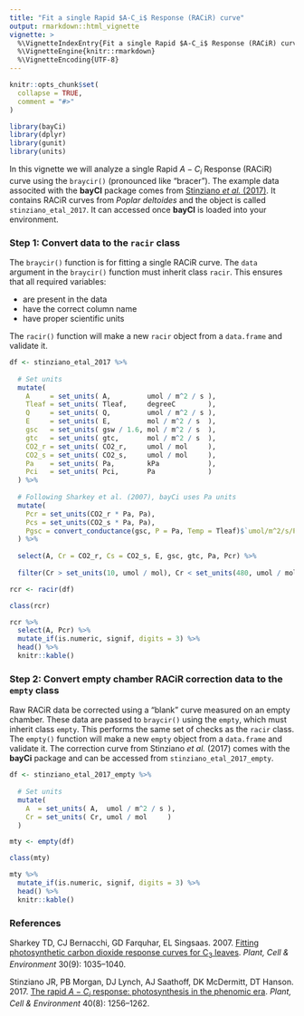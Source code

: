 ```yaml
---
title: "Fit a single Rapid $A-C_i$ Response (RACiR) curve"
output: rmarkdown::html_vignette
vignette: >
  %\VignetteIndexEntry{Fit a single Rapid $A-C_i$ Response (RACiR) curve}
  %\VignetteEngine{knitr::rmarkdown}
  %\VignetteEncoding{UTF-8}
---
```


```r
knitr::opts_chunk$set(
  collapse = TRUE,
  comment = "#>"
)
```

```r
library(bayCi)
library(dplyr)
library(gunit)
library(units)
```

In this vignette we will analyze a single Rapid $A-C_i$ Response (RACiR) curve using the `braycir()` (pronounced like "bracer"). The example data associted with the **bayCI** package comes from [Stinziano *et al.* (2017)](https://doi.org/10.1111/pce.12911). It contains RACiR curves from *Poplar deltoides* and the object is called `stinziano_etal_2017`. It can accessed once **bayCI** is loaded into your environment.

### Step 1: Convert data to the `racir` class

The `braycir()` function is for fitting a single RACiR curve. The `data` argument in the `braycir()` function must inherit class `racir`. This ensures that all required variables:

* are present in the data
* have the correct column name
* have proper scientific units

The `racir()` function will make a new `racir` object from a `data.frame` and validate it.

```r

df <- stinziano_etal_2017 %>%
  
  # Set units
  mutate(
    A     = set_units( A,         umol / m^2 / s ),
    Tleaf = set_units( Tleaf,     degreeC        ),
    Q     = set_units( Q,         umol / m^2 / s ),
    E     = set_units( E,         mol / m^2 / s  ),
    gsc   = set_units( gsw / 1.6, mol / m^2 / s  ),
    gtc   = set_units( gtc,       mol / m^2 / s  ),
    CO2_r = set_units( CO2_r,     umol / mol     ),
    CO2_s = set_units( CO2_s,     umol / mol     ),
    Pa    = set_units( Pa,        kPa            ),
    Pci   = set_units( Pci,       Pa             )
  ) %>%
  
  # Following Sharkey et al. (2007), bayCi uses Pa units
  mutate(
    Pcr = set_units(CO2_r * Pa, Pa),
    Pcs = set_units(CO2_s * Pa, Pa),
    Pgsc = convert_conductance(gsc, P = Pa, Temp = Tleaf)$`umol/m^2/s/Pa`
  ) %>%
  
  select(A, Cr = CO2_r, Cs = CO2_s, E, gsc, gtc, Pa, Pcr) %>%
  
  filter(Cr > set_units(10, umol / mol), Cr < set_units(480, umol / mol))

rcr <- racir(df)

class(rcr)

rcr %>%
  select(A, Pcr) %>%
  mutate_if(is.numeric, signif, digits = 3) %>%
  head() %>%
  knitr::kable()

```

### Step 2: Convert empty chamber RACiR correction data to the `empty` class

Raw RACiR data be corrected using a "blank" curve measured on an empty chamber. These data are passed to `braycir()` using the `empty`, which must inherit class `empty`. This performs the same set of checks as the `racir` class. The `empty()` function will make a new `empty` object from a `data.frame` and validate it. The correction curve from Stinziano *et al.* (2017) comes with the **bayCi** package and can be accessed from `stinziano_etal_2017_empty`.

```r

df <- stinziano_etal_2017_empty %>%
  
  # Set units
  mutate(
    A  = set_units( A,  umol / m^2 / s ),
    Cr = set_units( Cr, umol / mol     )
  )

mty <- empty(df)

class(mty)

mty %>%
  mutate_if(is.numeric, signif, digits = 3) %>%
  head() %>%
  knitr::kable()

```

### References

Sharkey TD, CJ Bernacchi, GD Farquhar, EL Singsaas. 2007. [Fitting photosynthetic carbon dioxide response curves for C$_3$ leaves](https://doi.org/10.1111/j.1365-3040.2007.01710.x). *Plant, Cell & Environment* 30(9): 1035--1040.

Stinziano JR, PB Morgan, DJ Lynch, AJ Saathoff, DK McDermitt, DT Hanson. 2017. [The rapid $A-C_i$ response: photosynthesis in the phenomic era](https://doi.org/10.1111/pce.12911). *Plant, Cell & Environment* 40(8): 1256--1262.